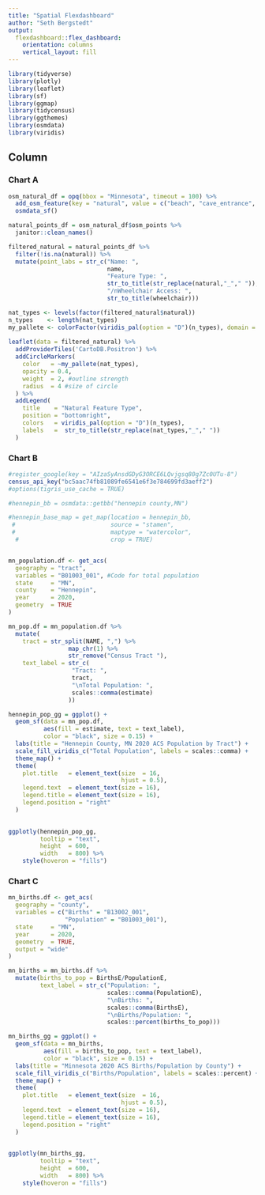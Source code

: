 ```yaml
---
title: "Spatial Flexdashboard"
author: "Seth Bergstedt"
output: 
  flexdashboard::flex_dashboard:
    orientation: columns
    vertical_layout: fill
---
```


```r
library(tidyverse)
library(plotly)
library(leaflet)
library(sf)
library(ggmap)
library(tidycensus)
library(ggthemes)
library(osmdata)
library(viridis)
```

Column {.tabset}
----------------------------------------------

### Chart A

```r
osm_natural_df = opq(bbox = "Minnesota", timeout = 100) %>%
  add_osm_feature(key = "natural", value = c("beach", "cave_entrance", "hot_spring")) %>%
  osmdata_sf()

natural_points_df = osm_natural_df$osm_points %>%
  janitor::clean_names()

filtered_natural = natural_points_df %>%
  filter(!is.na(natural)) %>%
  mutate(point_labs = str_c("Name: ",
                            name,
                            "Feature Type: ",
                            str_to_title(str_replace(natural,"_"," ")),
                            "/nWheelchair Access: ",
                            str_to_title(wheelchair)))

nat_types <- levels(factor(filtered_natural$natural))
n_types    <- length(nat_types)
my_pallete <- colorFactor(viridis_pal(option = "D")(n_types), domain = nat_types)
  
leaflet(data = filtered_natural) %>%
  addProviderTiles('CartoDB.Positron') %>%
  addCircleMarkers(
    color   = ~my_pallete(nat_types),
    opacity = 0.4,
    weight  = 2, #outline strength
    radius  = 4 #size of circle
  ) %>%
  addLegend(
    title    = "Natural Feature Type",
    position = "bottomright",
    colors   = viridis_pal(option = "D")(n_types),
    labels   =  str_to_title(str_replace(nat_types,"_"," "))
  )
```

### Chart B

```r
#register_google(key = "AIzaSyAnsdGDyG3ORCE6LQvjgsq80g7Zc0UTu-8")
census_api_key("bc5aac74fb81089fe6541e6f3e784699fd3aeff2")
#options(tigris_use_cache = TRUE)

#hennepin_bb = osmdata::getbb("hennepin county,MN")

#hennepin_base_map = get_map(location = hennepin_bb,
 #                           source = "stamen",
 #                           maptype = "watercolor",
  #                          crop = TRUE)


mn_population.df <- get_acs(
  geography = "tract",
  variables = "B01003_001", #Code for total population
  state     = "MN",
  county    = "Hennepin",
  year      = 2020,
  geometry  = TRUE
)

mn_pop.df = mn_population.df %>%
  mutate(
    tract = str_split(NAME, ",") %>%
                 map_chr(1) %>%
                 str_remove("Census Tract "),
    text_label = str_c(
                  "Tract: ",
                  tract,
                  "\nTotal Population: ",
                  scales::comma(estimate)
                 ))

hennepin_pop_gg = ggplot() +
  geom_sf(data = mn_pop.df,
          aes(fill = estimate, text = text_label),
          color = "black", size = 0.15) +
  labs(title = "Hennepin County, MN 2020 ACS Population by Tract") +
  scale_fill_viridis_c("Total Population", labels = scales::comma) +
  theme_map() +
  theme(
    plot.title   = element_text(size  = 16,
                                hjust = 0.5),
    legend.text  = element_text(size = 16),
    legend.title = element_text(size = 16),
    legend.position = "right"
  )
  

ggplotly(hennepin_pop_gg,
         tooltip = "text",
         height  = 600,
         width   = 800) %>%
    style(hoveron = "fills")
```

### Chart C

```r
mn_births.df <- get_acs(
  geography = "county",
  variables = c("Births" = "B13002_001",
                "Population" = "B01003_001"), 
  state     = "MN",
  year      = 2020,
  geometry  = TRUE,
  output = "wide"
)

mn_births = mn_births.df %>%
  mutate(births_to_pop = BirthsE/PopulationE,
         text_label = str_c("Population: ",
                            scales::comma(PopulationE),
                            "\nBirths: ",
                            scales::comma(BirthsE),
                            "\nBirths/Population: ",
                            scales::percent(births_to_pop)))

mn_births_gg = ggplot() +
  geom_sf(data = mn_births,
          aes(fill = births_to_pop, text = text_label),
          color = "black", size = 0.15) +
  labs(title = "Minnesota 2020 ACS Births/Population by County") +
  scale_fill_viridis_c("Births/Population", labels = scales::percent) +
  theme_map() +
  theme(
    plot.title   = element_text(size  = 16,
                                hjust = 0.5),
    legend.text  = element_text(size = 16),
    legend.title = element_text(size = 16),
    legend.position = "right"
  )
  

ggplotly(mn_births_gg,
         tooltip = "text",
         height  = 600,
         width   = 800) %>%
    style(hoveron = "fills")
```

